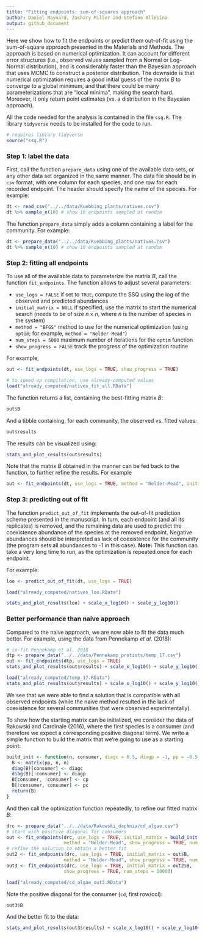 ```yaml
---
title: "Fitting endpoints: sum-of-squares approach"
author: Daniel Maynard, Zachary Miller and Stefano Allesina
output: github_document
---
```


Here we show how to fit the endpoints or predict them out-of-fit using the sum-of-square approach presented in the Materials and Methods. The approach is based on numerical optimization. It can account for different error structures (i.e., observed values sampled from a Normal or Log-Normal distribution), and is considerably faster than the Bayesian approach that uses MCMC to construct a posterior distribution. The downside is that numerical optimization requires a good initial guess of the matrix $B$ to converge to a global minimum, and that there could be many parameterizations that are "local minima", making the search hard. Moreover, it only return point estimates (vs. a distribution in the Bayesian approach).

All the code needed for the analysis is contained in the file `ssq.R`. The library `tidyverse` needs to be installed for the code to run.

```r
# requires library tidyverse
source("ssq.R")
```

### Step 1: label the data

First, call the function `prepare_data` using one of the available data sets, or any other data set organized in the same manner. The data file should be in `csv` format, with one column for each species, and one row for each recorded endpoint. The header should specify the name of the species. For example:

```r
dt <- read_csv("../../data/Kuebbing_plants/natives.csv")
dt %>% sample_n(10) # show 10 endpoints sampled at random
```

The function `prepare_data` simply adds a column containing a label for the community. For example:

```r
dt <- prepare_data("../../data/Kuebbing_plants/natives.csv")
dt %>% sample_n(10) # show 10 endpoints sampled at random
```

### Step 2: fitting all endpoints

To use all of the available data to parameterize the matrix $B$, call the function `fit_endpoints`. The function allows to adjust several parameters:

- `use_logs = FALSE` if set to `TRUE`, compute the SSQ using the log of the observed and predicted abundances
- `initial_matrix = NULL` if specified, use the matrix to start the numerical search (needs to be of size $n \times n$, where $n$ is the number of species in the system)
- `method = "BFGS"` method to use for the numerical optimization (using `optim`; for example, `method = "Nelder-Mead"`)
- `num_steps = 5000` maximum number of iterations for the `optim` function
- `show_progress = FALSE` track the progress of the optimization routine

For example,

```r
out <- fit_endpoints(dt, use_logs = TRUE, show_progress = TRUE)
```
```r
# to speed up compilation, use already-computed values
load("already_computed/natives_fit_all.RData")
```

The function returns a list, containing the best-fitting matrix $B$:

```r
out$B
```

And a tibble containing, for each community, the observed vs. fitted values:

```r
out$results
```

The results can be visualized using:

```r
stats_and_plot_results(out$results)
```

Note that the matrix $B$ obtained in the manner can be fed back to the function, to further refine the results. For example

```r
out <- fit_endpoints(dt, use_logs = TRUE, method = "Nelder-Mead", initial_matrix = out$B)
```

### Step 3: predicting out of fit

The function `predict_out_of_fit` implements the out-of-fit prediction scheme presented in the manuscript. In turn, each endpoint (and all its replicates) is removed, and the remaining data are used to predict the coexistence abundance of the species at the removed endpoint. Negative abundances should be interpreted as lack of coexistence for the community (the program sets all abundances to -1 in this case). **Note:** This function can take a very long time to run, as the optimization is repeated once for each endpoint.

For example:

```r
loo <- predict_out_of_fit(dt, use_logs = TRUE)
```
```r
load("already_computed/natives_loo.RData")
```
```r
stats_and_plot_results(loo) + scale_x_log10() + scale_y_log10()
```

### Better performance than naive approach

Compared to the naive approach, we are now able to fit the data much better. For example, using the data from Pennekamp *et al.* (2018):

```r
# in-fit Pennekamp et al. 2018
dtp <- prepare_data("../../data/Pennekamp_protists/temp_17.csv")
out <- fit_endpoints(dtp, use_logs = TRUE)
stats_and_plot_results(out$results) + scale_x_log10() + scale_y_log10()
```

```r
load("already_computed/temp_17.RData")
stats_and_plot_results(out$results) + scale_x_log10() + scale_y_log10()
```

We see that we were able to find a solution that is compatible with all observed endpoints (while the naive method resulted in the lack of coexistence for several communities that were observed experimentally).

To show how the starting matrix can be initialized, we consider the data of Rakowski and Cardinale (2016), where the first species is a consumer (and therefore we expect a corresponding positive diagonal term). We write a simple function to build the matrix that we're going to use as a starting point:

```r
build_init <- function(n, consumer, diagc = 0.5, diagp = -1, pp = -0.5, cc = 0, cp = -2, pc = -0.2){
  B <- matrix(pp, n, n)
  diag(B)[consumer] <- diagc
  diag(B)[!consumer] <- diagp
  B[consumer, !consumer] <- cp
  B[!consumer, consumer] <- pc
  return(B)
}
```

And then call the optimization function repeatedly, to refine our fitted matrix $B$:

```r
drc <- prepare_data("../../data/Rakowski_daphnia/cd_algae.csv")
# start with positive diagonal for consumers
out <- fit_endpoints(drc, use_logs = TRUE, initial_matrix = build_init(5, c(T, F, F, F, F)), 
                     method = "Nelder-Mead", show_progress = TRUE, num_steps = 10000)
# refine the solution to obtain a better fit
out2 <- fit_endpoints(drc, use_logs = TRUE, initial_matrix = out$B, 
                     method = "Nelder-Mead", show_progress = TRUE, num_steps = 10000)
out3 <- fit_endpoints(drc, use_logs = TRUE, initial_matrix = out2$B, 
                     show_progress = TRUE, num_steps = 10000)
```

```r
load("already_computed/cd_algae_out3.RData")
```

Note the positive diagonal for the consumer (`cd`, first row/col):
```r
out3$B
```

And the better fit to the data:

```r
stats_and_plot_results(out3$results) + scale_x_log10() + scale_y_log10()
```

